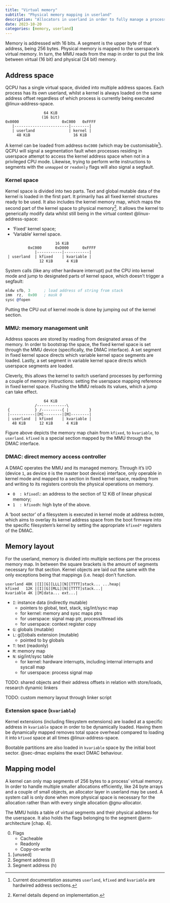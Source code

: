 ```yaml
---
title: "Virtual memory"
subtitle: "Physical memory mapping in userland"
description: "Allocators in userland in order to fully manage a process' virtual memory."
date: 2023-10-20
categories: [memory, userland]
---
```


Memory is addressed with 16 bits. A segment is the upper byte of that address,
being 256 bytes. Physical memory is mapped to the userspace's virtual memory.
In turn, the MMU reads from the map in order to put the link between virtual
(16 bit) and physical (24 bit) memory.

## Address space

QCPU has a single virtual space, divided into multiple address spaces. Each
process has its own userland, whilst a kernel is always loaded on the same
address offset regardless of which process is currently being executed
@linux-address-space.

```
                 64 KiB
                (16 bit)
0x0000                   0xC000   0xFFFF
   |------------------------|--------|
   | userland               | kernel |
     48 KiB                   16 KiB
```

A kernel can be loaded from address `0xC000` (which may be customisable[^1]).
QCPU will signal a segmentation fault when processes residing in userspace
attempt to access the kernel address space when not in a privileged CPU mode.
Likewise, trying to perform write instructions to segments with the `unmapped`
or `readonly` flags will also signal a segfault.

[^1]: Current documentation assumes `userland`, `kfixed` and `kvariable` are
      hardwired address sections.

### Kernel space

Kernel space is divided into two parts. Text and global mutable data of the
kernel is loaded in the first part. It primarily has all fixed kernel structures
ready to be used. It also includes the kernel memory map, which maps the second
part of the kernel space to physical memory[^2]. It allows the kernel to
generically modify data whilst still being in the virtual context
@linux-address-space:

- 'Fixed' kernel space;
- 'Variable' kernel space.

```
                      16 KiB
          0xC000      0xD000      0xFFFF
             |-----------|-----------|
 | userland  | kfixed    | kvariable |
               12 KiB      4 KiB
```

System calls (like any other hardware interrupt) put the CPU into kernel mode
and jump to designated parts of kernel space, which doesn't trigger a segfault:

```.asm
mldw sfb, 3      ; load address of string from stack
imm  rz,  0x00   ; mask 0
sysc @fopen
```

Putting the CPU out of kernel mode is done by jumping out of the kernel section.

[^2]: Kernel details depend on implementation.

### MMU: memory management unit

Address spaces are stored by reading from designated areas of the memory. In
order to bootstrap the space, the fixed kernel space is set through the MMU
device (specifically, the DMAC interface). A set segment in fixed kernel space
directs which variable kernel space segments are loaded. Lastly, a set segment
in variable kernel space directs which userspace segments are loaded.

Cleverly, this allows the kernel to switch userland processes by performing a
couple of memory instructions: setting the userspace mapping reference in fixed
kernel space. Flushing the MMU reloads its values, which a jump can take effect.

```
                 64 KiB
             /-------------\
 {           } /---------{ |         }
 |-----------|[M]--------|[M]--------|
 | userland  | kfixed    | kvariable |
   48 KiB      12 KiB      4 KiB
```

Figure above depicts the memory map chain from `kfixed`, to `kvariable`, to
`userland`. `kfixed` is a special section mapped by the MMU through the DMAC
interface.

### DMAC: direct memory access controller {#sec-dmac}

A DMAC operates the MMU and its managed memory. Through it's I/O (device `1`, as
device `0` is the master boot device) interface, only operable in kernel mode
and mapped to a section in fixed kernel space, reading from and writing to its
registers controls the physical operations on memory.

- `0  : kfixedl`: an address to the section of 12 KiB of linear physical memory;
- `1  : kfixedh`: high byte of the above.

<!--
`###: kfixed begin` (default `0xC000`)
`###: kvariable begin` (default `0xE000`)
-->

A 'boot sector' of a filesystem is executed in kernel mode at address `0xE000`,
which aims to overlay its kernel address space from the boot firmware into the
specific filesystem's kernel by setting the appropriate `kfixed*` registers of
the DMAC.

## Memory layout

For the userland, memory is divided into multiple sections per the process
memory map. In between the square brackets is the amount of segments necessary
for that section. Kernel objects are laid out the same with the only exceptions
being that mappings (i.e. heap) don't function.

```
userland 48K |[I][G][LLL][N][TTTT]stack... ...heap|
kfixed   12K |[I][G][MLL][N][TTTT]stack...|
kvariable 4K |[M]data... ext...|
```

- `I`: instance data (indirectly mutable)
    - pointers to global, text, stack, sig/int/sysc map
    - for kernel: memory and sysc maps ptrs
    - for userspace: signal map ptr, process/thread ids
    - for userspace: context register copy
- `G`: globals (mutable)
- `L`: g(l)obals extension (mutable)
    - pointed to by globals
- `T`: text (readonly)
- `M`: memory map
- `N`: sig/int/sysc table
    - for kernel: hardware interrupts, including internal interrupts and syscall
      map
    - for userspace: process signal map

::: {.callout-note}
TODO: shared objects and their address offsets in relation with store/loads,
research dynamic linkers

TODO: custom memory layout through linker script
:::

### Extension space (`kvariable`)

Kernel extensions (including filesystem extensions) are loaded at a specific
address in `kvariable` space in order to be dynamically loaded. Having them be
dynamically mapped removes total space overhead compared to loading it into
`kfixed` space at all times @linux-address-space.

Bootable partitions are also loaded in `kvariable` space by the initial boot
sector. @sec-dmac explains the exact DMAC behaviour.

## Mapping model

A kernel can only map segments of 256 bytes to a process' virtual memory. In
order to handle multiple smaller allocations efficiently, like 24 byte arrays
and a couple of small objects, an allocator layer in userland may be used. A
system call is only done when more physical space is necessary for the
allocation rather than with every single allocation @gnu-allocator.

The MMU holds a table of virtual segments and their physical address for the
userspace. It also holds the flags belonging to the segment @arm-architecture
[chap. 4].

0. Flags
    - Cacheable
    - Readonly
    - Copy-on-write
1. [unused]
2. Segment address (l)
3. Segment address (h)
